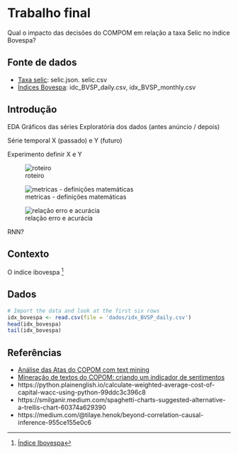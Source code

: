 # Trabalho final {#final-work}

Qual o impacto das decisôes do COMPOM em relação a taxa Selic no índice Bovespa?

## Fonte de dados

- [Taxa selic](https://dados.gov.br/dataset/11-taxa-de-juros-selic/resource/3d751a0d-afb2-452b-83f2-310a201f8a82): selic.json. selic.csv
- [Índices Bovespa](https://finance.yahoo.com/quote/%5EBVSP/history?period1=735868800&period2=1668297600&interval=1d&filter=history&frequency=1d&includeAdjustedClose=true): idc_BVSP_daily.csv, idx_BVSP_monthly.csv

## Introdução

EDA
Gráficos das séries
Exploratória dos dados (antes anúncio / depois)

Série temporal X (passado) e Y (futuro)

Experimento definir X e Y

![roteiro](pics/guide.png)

![metricas - definições matemáticas](pics/metrics-1.png)

![relação erro e acurácia](pics/metrics-2.png)

RNN?

## Contexto

O indice ibovespa [^1]

## Dados

```r
# Import the data and look at the first six rows
idx_bovespa <- read.csv(file = 'dados/idx_BVSP_daily.csv')
head(idx_bovespa)
tail(idx_bovespa)
```


## Referências

[^1]: [Índice Ibovespa](https://www.b3.com.br/pt_br/market-data-e-indices/indices/indices-amplos/ibovespa.htm)

- [Análise das Atas do COPOM com text mining](https://analisemacro.com.br/data-science/analise-das-atas-do-copom-com-text-mining/)
- [Mineração de textos do COPOM: criando um indicador de sentimentos](https://analisemacro.com.br/data-science/mineracao-de-textos-do-copom-criando-um-indicador-de-sentimentos/)
- https://python.plainenglish.io/calculate-weighted-average-cost-of-capital-wacc-using-python-99ddc3c396c8
- https://smilganir.medium.com/spaghetti-charts-suggested-alternative-a-trellis-chart-60374a629390
- https://medium.com/@tilaye.henok/beyond-correlation-causal-inference-955ce155e0c6